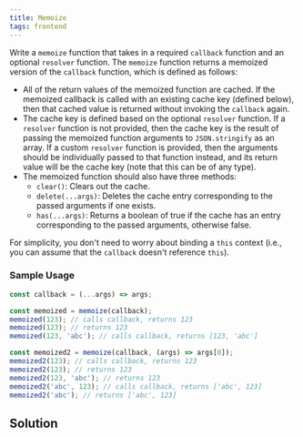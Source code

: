 ```yaml
---
title: Memoize 
tags: frontend 
---
```


Write a `memoize` function that takes in a required `callback` function and an optional `resolver` function. The `memoize` function returns a memoized version of the `callback` function, which is defined as follows:

- All of the return values of the memoized function are cached. If the memoized callback is called with an existing cache key (defined below), then that cached value is returned without invoking the `callback` again.
- The cache key is defined based on the optional `resolver` function. If a `resolver` function is not provided, then the cache key is the result of passing the memoized function arguments to `JSON.stringify` as an array. If a custom `resolver` function is provided, then the arguments should be individually passed to that function instead, and its return value will be the cache key (note that this can be of any type).
- The memoized function should also have three methods:
  - `clear()`: Clears out the cache.
  - `delete(...args)`: Deletes the cache entry corresponding to the passed arguments if one exists.
  - `has(...args)`: Returns a boolean of true if the cache has an entry corresponding to the passed arguments, otherwise false.

For simplicity, you don't need to worry about binding a `this` context (i.e., you can assume that the `callback` doesn't reference `this`).

### Sample Usage

```javascript
const callback = (...args) => args;

const memoized = memoize(callback);
memoized(123); // calls callback, returns 123
memoized(123); // returns 123
memoized(123, 'abc'); // calls callback, returns [123, 'abc']

const memoized2 = memoize(callback, (args) => args[0]);
memoized2(123); // calls callback, returns 123
memoized2(123); // returns 123
memoized2(123, 'abc'); // returns 123
memoized2('abc', 123); // calls callback, returns ['abc', 123]
memoized2('abc'); // returns ['abc', 123]
```
 
 
 ## Solution